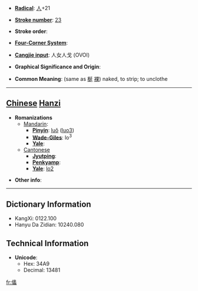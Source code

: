 * '''[[Wiktionary:Chinese radical index| Radical]]''': [[Wiktionary:Chinese radical index 人|人]]+21

* '''[[Wiktionary:Chinese total strokes index|Stroke number]]''': [[Wiktionary:Chinese total strokes index 23|23]]

* '''Stroke order''': 

* '''[[Wiktionary:Chinese four corner index|Four-Corner System]]''': 

* '''[[Wiktionary:Chinese Cangjie index|Cangjie input]]''': 人女人戈 (OVOI)

* '''Graphical Significance and Origin''': 

* '''Common Meaning''': (same as [[梴]] [[裸]]) naked, to strip; to unclothe

----

== [[Chinese]] [[Hanzi]] ==

* '''Romanizations'''
** [[Mandarin]]:
*** '''[[Pinyin]]''': [[luǒ]] ([[luo3]])
*** '''[[Wade-Giles]]''': lo<sup>3</sup>
*** '''[[Yale]]''': 
**[[Cantonese]]
***'''[[Jyutping]]''':
***'''[[Penkyamp]]''': 
***'''[[Yale]]''': [[lo2]]

* '''Other info''': 

----

== Dictionary Information ==

* KangXi: 0122.100
* Hanyu Da Zidian: 10240.080

== Technical Information ==

* '''Unicode''':
** Hex: 34A9
** Decimal: 13481
[[fr:㒩]]